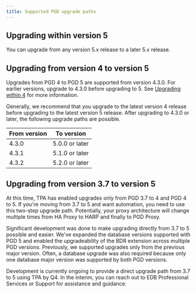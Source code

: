 ```yaml
---
title: Supported PGD upgrade paths
---
```


## Upgrading within version 5

You can upgrade from any version 5.x release to a later 5.x release. 

## Upgrading from version 4 to version 5

Upgrades from PGD 4 to PGD 5 are supported from version 4.3.0. For earlier
versions, upgrade to 4.3.0 before upgrading to 5. See [Upgrading within
4](/pgd/4/upgrades/upgrade_paths/#upgrading-within-version-4) for more
information. 

Generally, we recommend that you upgrade to the latest version 4
release before upgrading to the latest version 5 release. After upgrading to
4.3.0 or later, the following upgrade paths are possible.

| From version | To version |
| ---- | -- |
| 4.3.0 | 5.0.0 or later |
| 4.3.1 | 5.1.0 or later |
| 4.3.2 | 5.2.0 or later |

## Upgrading from version 3.7 to version 5

At this time, TPA has enabled upgrades only from PGD 3.7 to 4 and PGD 4 to 5.
If you're moving from 3.7 to 5 and want automation, you need to use this
two-step upgrade path. Potentially, your proxy architecture will change
multiple times from HA Proxy to HARP and finally to PGD Proxy.

Significant development was done to make upgrading directly from 3.7 to 5
possible and easier. We've expanded the database versions supported with PGD 5
and enabled the upgradeability of the BDR extension across multiple PGD
versions. Previously, we supported upgrades only from the previous major
version. Often, a database upgrade was also required because only one database
major version was supported by both PGD versions.  

Development is currently ongoing to provide a direct upgrade path from 3.7 to 5
using TPA by Q4. In the interim, you can reach out to EDB Professional
Services or Support for assistance and guidance.